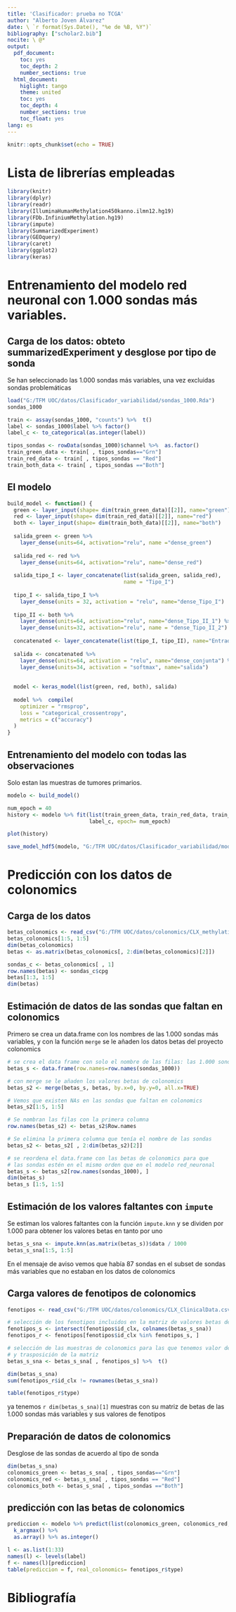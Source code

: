 ---
title: 'Clasificador: prueba no TCGA'
author: "Alberto Joven Álvarez"
date: \ `r format(Sys.Date(), "%e de %B, %Y")`
bibliography: ["scholar2.bib"]
nocite: \ @*
output:
  pdf_document: 
    toc: yes
    toc_depth: 2
    number_sections: true
  html_document: 
    higlight: tango
    theme: united
    toc: yes
    toc_depth: 4
    number_sections: true
    toc_float: yes
lang: es
---

```{r setup, include=FALSE}
knitr::opts_chunk$set(echo = TRUE)
```

# Lista de librerías empleadas

```{r librerias, warning=FALSE, message=FALSE}

library(knitr)
library(dplyr)
library(readr)
library(IlluminaHumanMethylation450kanno.ilmn12.hg19)
library(FDb.InfiniumMethylation.hg19)
library(impute)
library(SummarizedExperiment)
library(GEOquery)
library(caret)
library(ggplot2)
library(keras)

```

# Entrenamiento del modelo red neuronal con 1.000 sondas más variables.

## Carga de los datos: obteto summarizedExperiment y desglose por tipo de sonda

Se han seleccionado las 1.000 sondas más variables, una vez excluidas sondas problemáticas

```{r}
load("G:/TFM UOC/datos/Clasificador_variabilidad/sondas_1000.Rda")
sondas_1000

train <- assay(sondas_1000, "counts") %>%  t()
label <- sondas_1000$label %>% factor()
label_c <- to_categorical(as.integer(label))

tipos_sondas <- rowData(sondas_1000)$channel %>%  as.factor()
train_green_data <- train[ , tipos_sondas=="Grn"]
train_red_data <- train[ , tipos_sondas == "Red"]
train_both_data <- train[ , tipos_sondas =="Both"]

```

## El modelo

```{r}
build_model <- function() {
  green <- layer_input(shape= dim(train_green_data)[[2]], name="green")
  red <- layer_input(shape= dim(train_red_data)[[2]], name="red")
  both <- layer_input(shape= dim(train_both_data)[[2]], name="both")
  
  salida_green <- green %>% 
    layer_dense(units=64, activation="relu", name ="dense_green")
  
  salida_red <- red %>% 
    layer_dense(units=64, activation="relu", name="dense_red")  
  
  salida_tipo_I <- layer_concatenate(list(salida_green, salida_red),
                                     name = "Tipo_I")
  
  tipo_I <- salida_tipo_I %>% 
    layer_dense(units = 32, activation = "relu", name="dense_Tipo_I")
  
  tipo_II <- both %>% 
    layer_dense(units=64, activation="relu", name="dense_Tipo_II_1") %>% 
    layer_dense(units=32, activation="relu", name = "dense_Tipo_II_2")
  
  concatenated <- layer_concatenate(list(tipo_I, tipo_II), name="Entrada_Tipo_I_TipoII")
  
  salida <- concatenated %>% 
    layer_dense(units=64, activation = "relu", name="dense_conjunta") %>% 
    layer_dense(units=34, activation = "softmax", name="salida")
  
  
  model <- keras_model(list(green, red, both), salida)
  
  model %>%  compile(
    optimizer = "rmsprop",
    loss = "categorical_crossentropy",
    metrics = c("accuracy")
  )
}
```

## Entrenamiento del modelo con todas las observaciones

Solo estan las muestras de tumores primarios.

```{r entrenamiento_modelo, cache=TRUE}
modelo <- build_model()

num_epoch = 40
history <- modelo %>% fit(list(train_green_data, train_red_data, train_both_data ), 
                          label_c, epoch= num_epoch)

plot(history)

save_model_hdf5(modelo, "G:/TFM UOC/datos/Clasificador_variabilidad/modelo_1000.h5")

```

#  Predicción con los datos de colonomics

## Carga de los datos

```{r colonomics, cache=TRUE}

betas_colonomics <- read_csv("G:/TFM UOC/datos/colonomics/CLX_methylation_betas_2014Apr25.txt")
betas_colonomics[1:5, 1:5] 
dim(betas_colonomics)
betas <- as.matrix(betas_colonomics[, 2:dim(betas_colonomics)[2]])

sondas_c <- betas_colonomics[ , 1]
row.names(betas) <- sondas_c$cpg
betas[1:3, 1:5]
dim(betas)


```

## Estimación de datos de las sondas que faltan en colonomics

Primero se crea un data.frame con los nombres de las 1.000 sondas más variables, y con la función `merge` se le añaden los datos betas del proyecto colonomics

```{r}
# se crea el data frame con solo el nombre de las filas: las 1.000 sondas más variables
betas_s <- data.frame(row.names=row.names(sondas_1000))

# con merge se le añaden los valores betas de colonomics
betas_s2 <- merge(betas_s, betas, by.x=0, by.y=0, all.x=TRUE)

# Vemos que existen NAs en las sondas que faltan en colonomics
betas_s2[1:5, 1:5]

# Se nombran las filas con la primera columna
row.names(betas_s2) <- betas_s2$Row.names

# Se elimina la primera columna que tenía el nombre de las sondas
betas_s2 <- betas_s2[ , 2:dim(betas_s2)[2]]

# se reordena el data.frame con las betas de colonomics para que
# las sondas estén en el mismo orden que en el modelo red_neuronal
betas_s <- betas_s2[row.names(sondas_1000), ]
dim(betas_s)
betas_s [1:5, 1:5]

```

## Estimación de los valores faltantes con `impute` 

Se estiman los valores faltantes con la función `impute.knn` y se dividen por 1.000 para obtener los valores betas en tanto por uno

```{r}

betas_s_sna <- impute.knn(as.matrix(betas_s))$data / 1000
betas_s_sna[1:5, 1:5]


```

En el mensaje de aviso vemos que había 87 sondas en el subset de sondas más variables que no estaban en los datos de colonomics

## Carga valores de fenotipos de colonomics

```{r}

fenotipos <- read_csv("G:/TFM UOC/datos/colonomics/CLX_ClinicalData.csv")

# selección de los fenotipos incluidos en la matriz de valores betas de colonomics
fenotipos_s <- intersect(fenotipos$id_clx, colnames(betas_s_sna))
fenotipos_r <- fenotipos[fenotipos$id_clx %in% fenotipos_s, ]

# selección de las muestras de colonomics para las que tenemos valor de fenotipo
# y trasposición de la matriz
betas_s_sna <- betas_s_sna[ , fenotipos_s] %>%  t()

dim(betas_s_sna)
sum(fenotipos_r$id_clx != rownames(betas_s_sna))

table(fenotipos_r$type)

```
ya tenemos `r dim(betas_s_sna)[1]`  muestras con su matriz de betas de las 1.000 sondas más variables y sus valores de fenotipos

## Preparación de datos de colonomics

Desglose de las sondas de acuerdo al tipo de sonda 

```{r}

dim(betas_s_sna)
colonomics_green <- betas_s_sna[ , tipos_sondas=="Grn"]
colonomics_red <- betas_s_sna[ , tipos_sondas == "Red"]
colonomics_both <- betas_s_sna[ , tipos_sondas =="Both"]

```

## predicción con las betas de colonomics

```{r}
prediccion <- modelo %>% predict(list(colonomics_green, colonomics_red, colonomics_both)) %>% 
  k_argmax() %>% 
  as.array() %>% as.integer()

l <- as.list(1:33)
names(l) <- levels(label)
f <- names(l)[prediccion]
table(prediccion = f, real_colonomics= fenotipos_r$type)

```



# Bibliografía

